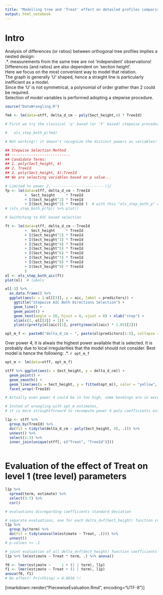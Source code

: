 ```yaml
---
title: "Modelling tree and 'Treat' effect on detailed profiles comparison"
output: html_notebook
---
```

# Intro
Analysis of differences (or ratios) between orthogonal tree profiles implies a nested design:  
.*. measurements from the same tree are not 'independent' observations!  
Differences (and ratios) are also dependent on 'section height'.  
Here we focus on the most convenient way to model that relation.  
The graph is generally 'U' shaped, hence a straight line is particularly inefficient as a model.  
Since the 'U' is not symmetrical, a polynomial of order grather than 2 could be required.  
Selection of model variables is performed adopting a stepwise procedure.  

```r
source("DataWrangling.R")

fm4 <- lm(data=stff, delta_d_cm ~ poly(Sect_height,4) * TreeId)

# First we try the classical 'p' based (or 'F' based) stepwise procedure (pent = 0.1, prem = 0.3)  

#   ols_step_both_p(fm4)

# Not working!! it doesn't recognize the distinct powers as variables!

## Stepwise Selection Method   
## ---------------------------
## Candidate Terms: 
## 1. poly(Sect_height, 4) 
## 2. TreeId 
## 3. poly(Sect_height, 4):TreeId 
## We are selecting variables based on p value...

# Limited to power 2, ------------------------\|/
fp <- lm(data=stff, delta_d_cm ~ TreeId 
         +  Sect_height     * TreeId
         + I(Sect_height^2) * TreeId 
         + I(Sect_height^3) * TreeId )  # with this "ols_step_both_p" crashes
# (ols_step_both_p(fp)) %>% plot()

# Swithching to AIC based selection

ft <- lm(data=stff, delta_d_cm ~ TreeId 
         +  Sect_height     * TreeId
         + I(Sect_height^2) * TreeId 
         + I(Sect_height^3) * TreeId 
         + I(Sect_height^4) * TreeId 
         + I(Sect_height^5) * TreeId 
         + I(Sect_height^6) * TreeId 
         + I(Sect_height^7) * TreeId 
         + I(Sect_height^8) * TreeId 
         + I(Sect_height^9) * TreeId 
         )
ol <- ols_step_both_aic(ft)
plot(ol)  # labels 

ol[-3] %>% 
  as.data.frame() %>% 
  ggplot(aes(x = 1:ol[[3]], y = aic, label = predictors)) +
    ggtitle("Stepwise AIC Both Directions Selection") +
    geom_line() + 
    geom_point() +
    geom_text(angle = 20, hjust = 0, vjust = 0) + xlab("step") +
    xlim(c(1, ol[[3]] + 1)) +
    ylim(c(pretty(ol$aic)[1], pretty(max(ol$aic) * 1.05)[2]))

opt_m_f <- paste0("delta_d_cm ~ ", paste(ol$predictors[1:5], collapse = " + "))

```

Over power 4, it is alwais the highest power available that is selected.
It is probably due to local irregularities that the model should not consider.
Best model is hence the following:
.*.  `r opt_m_f`
```r

opt_m <- lm(data=stff, opt_m_f)

stff %>% ggplot(aes(x = Sect_height, y = delta_d_cm)) +
  geom_point() +
  geom_smooth() +
  geom_line(aes(x = Sect_height, y = fitted(opt_m)), color = "yellow", size = 1) + 
  facet_wrap(~TreeId)

# Actually even power 4 could be in too high, some bendings are in excess

# Insted of wrangling with opt_m estimates,
# it is more straightforward to recompute power 4 poly coefficients estimates for each tree

l1p <- stff %>%
  group_by(TreeId) %>%
  do(fit = tidy(lm(delta_d_cm ~ poly(Sect_height, 4), .))) %>%
  unnest() %>%
  select(1:3) %>%
  inner_join(unique(stff[, c("Treat", "TreeId")]))
    
```

# Evaluation of the effect of Treat on level 1 (tree level) parameters

```r

l1p %>%
  spread(term, estimate) %>%
  select(3:7) %>%
  cor()

# evaluations disregarding coefficients standard deviation

# separate evaluations, one for each delta_d=f(Sect_height) function coefficient
l1p %>%
  group_by(term) %>%
  do(fit = tidy(anova(lm(estimate ~ Treat, .)))) %>%
  unnest()
# p.values >> .1

# joint evaluation of all delta_d=f(Sect_height) function coefficients for each tree
l1p %>% lm(estimate ~ Treat * term, .) %>% anova()

f0 <- lmer(estimate ~     1 + (1 | term), l1p)
f1 <- lmer(estimate ~ Treat + (1 | term), l1p)
anova(f0, f1)
# No effect! Pr(>Chisq) = 0.6836 !!

```


[rmarkdown::render("PiecewiseEvaluation.Rmd", encoding="UTF-8")]
